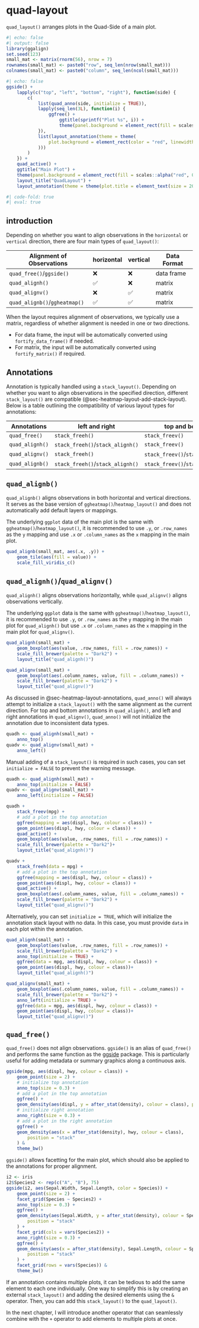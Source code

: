 # quad-layout {#sec-quad-layout}
`quad_layout()` arranges plots in the Quad-Side of a main plot.
```r
#| echo: false
#| output: false
library(ggalign)
set.seed(123)
small_mat <- matrix(rnorm(56), nrow = 7)
rownames(small_mat) <- paste0("row", seq_len(nrow(small_mat)))
colnames(small_mat) <- paste0("column", seq_len(ncol(small_mat)))
```

```r
#| echo: false
ggside() +
    lapply(c("top", "left", "bottom", "right"), function(side) {
        c(
            list(quad_anno(side, initialize = TRUE)),
            lapply(seq_len(3L), function(i) {
                ggfree() +
                    ggtitle(sprintf("Plot %s", i)) +
                    theme(panel.background = element_rect(fill = scales::alpha("red", 0.5)))
            }),
            list(layout_annotation(theme = theme(
                plot.background = element_rect(color = "red", linewidth = unit(3, "cm"))
            )))
        )
    }) +
    quad_active() +
    ggtitle("Main Plot") +
    theme(panel.background = element_rect(fill = scales::alpha("red", 0.5))) +
    layout_title("QuadLayout") +
    layout_annotation(theme = theme(plot.title = element_text(size = 20)))
```

```r
#| code-fold: true
#| eval: true
```

## introduction
Depending on whether you want to align observations in the `horizontal` or `vertical`
direction, there are four main types of `quad_layout()`:

| Alignment of Observations     | horizontal | vertical | Data Format |
| ----------------------------- | ---------- | -------- | ----------- |
| `quad_free()`/`ggside()`      | ❌         | ❌       | data frame  |
| `quad_alignh()`               | ✅         | ❌       | matrix      |
| `quad_alignv()`               | ❌         | ✅       | matrix      |
| `quad_alignb()`/`ggheatmap()` | ✅         | ✅       | matrix      |

When the layout requires alignment of observations, we typically use a matrix,
regardless of whether alignment is needed in one or two directions.

 - For data frame, the input will be automatically converted using
 `fortify_data_frame()` if needed.
 - For matrix, the input will be automatically converted using
 `fortify_matrix()` if required.

## Annotations
Annotation is typically handled using a `stack_layout()`. Depending on whether
you want to align observations in the specified direction, different
`stack_layout()` are compatible (@sec-heatmap-layout-add-stack-layout). Below is
a table outlining the compatibility of various layout types for annotations:

| Annotations     | left and right                   | top and bottom                   |
| --------------- | -------------------------------- | -------------------------------- |
| `quad_free()`   | `stack_freeh()`                  | `stack_freev()`                  |
| `quad_alignh()` | `stack_freeh()`/`stack_alignh()` | `stack_freev()`                  |
| `quad_alignv()` | `stack_freeh()`                  | `stack_freev()`/`stack_alignv()` |
| `quad_alignb()` | `stack_freeh()`/`stack_alignh()` | `stack_freev()`/`stack_alignv()` |

## `quad_alignb()`
`quad_alignb()` aligns observations in both horizontal and vertical directions. It
serves as the base version of `ggheatmap()`/`heatmap_layout()` and does not
automatically add default layers or mappings.

The underlying `ggplot` data of the main plot is the same with
`ggheatmap()`/`heatmap_layout()`, it is recommended to use `.y`, or `.row_names`
as the `y` mapping and use `.x` or `.column_names` as the `x` mapping in the
main plot.

```r
quad_alignb(small_mat, aes(.x, .y)) +
    geom_tile(aes(fill = value)) +
    scale_fill_viridis_c()
```

## `quad_alignh()`/`quad_alignv()`
`quad_alignh()` aligns observations horizontally, while `quad_alignv()` aligns
observations vertically.

The underlying `ggplot` data is the same with `ggheatmap()`/`heatmap_layout()`,
it is recommended to use `.y`, or `.row_names` as the `y` mapping in the main
plot for `quad_alignh()` but use `.x` or `.column_names` as the `x` mapping in
the main plot for `quad_alignv()`.

::: {.grid}

::: {.g-col-6}
```r
quad_alignh(small_mat) +
    geom_boxplot(aes(value, .row_names, fill = .row_names)) +
    scale_fill_brewer(palette = "Dark2") +
    layout_title("quad_alignh()")
```
:::

::: {.g-col-6}
```r
quad_alignv(small_mat) +
    geom_boxplot(aes(.column_names, value, fill = .column_names)) +
    scale_fill_brewer(palette = "Dark2") +
    layout_title("quad_alignv()")
```
:::

:::

As discussed in @sec-heatmap-layout-annotations, `quad_anno()` will always
attempt to initialize a `stack_layout()` with the same alignment as the current
direction. For top and bottom annotations in `quad_alignh()`, and left and right
annotations in `quad_alignv()`, `quad_anno()` will not initialize the annotation
due to inconsistent data types.

```r
quadh <- quad_alignh(small_mat) +
    anno_top()
quadv <- quad_alignv(small_mat) +
    anno_left()
```

Manual adding of a `stack_layout()` is required in such cases, you can set
`initialize = FALSE` to prevent the warning message.
```r
quadh <- quad_alignh(small_mat) +
    anno_top(initialize = FALSE)
quadv <- quad_alignv(small_mat) +
    anno_left(initialize = FALSE)
```

::: {.grid}

::: {.g-col-6}
```r
quadh +
    stack_freev(mpg) +
    # add a plot in the top annotation
    ggfree(mapping = aes(displ, hwy, colour = class)) +
    geom_point(aes(displ, hwy, colour = class)) +
    quad_active() +
    geom_boxplot(aes(value, .row_names, fill = .row_names)) +
    scale_fill_brewer(palette = "Dark2")+
    layout_title("quad_alignh()")
```
::: 

::: {.g-col-6}
```r
quadv +
    stack_freeh(data = mpg) +
    # add a plot in the top annotation
    ggfree(mapping = aes(displ, hwy, colour = class)) +
    geom_point(aes(displ, hwy, colour = class)) +
    quad_active() +
    geom_boxplot(aes(.column_names, value, fill = .column_names)) +
    scale_fill_brewer(palette = "Dark2") +
    layout_title("quad_alignv()")
```
::: 

::: 

Alternatively, you can set `initialize = TRUE`, which will initialize the
annotation stack layout with no data. In this case, you must provide `data` in
each plot within the annotation.

::: {.grid}

::: {.g-col-6}
```r
quad_alignh(small_mat) +
    geom_boxplot(aes(value, .row_names, fill = .row_names)) +
    scale_fill_brewer(palette = "Dark2") +
    anno_top(initialize = TRUE) +
    ggfree(data = mpg, aes(displ, hwy, colour = class)) +
    geom_point(aes(displ, hwy, colour = class))+
    layout_title("quad_alignh()")
```
::: 

::: {.g-col-6}
```r
quad_alignv(small_mat) +
    geom_boxplot(aes(.column_names, value, fill = .column_names)) +
    scale_fill_brewer(palette = "Dark2") +
    anno_left(initialize = TRUE) +
    ggfree(data = mpg, aes(displ, hwy, colour = class)) +
    geom_point(aes(displ, hwy, colour = class))+
    layout_title("quad_alignv()")
```
:::

:::

## `quad_free()`
`quad_free()` does not align observations. `ggside()` is an alias of
`quad_free()` and performs the same function as the
[ggside](https://cran.r-project.org/package=ggside) package. This is
particularly useful for adding metadata or summary graphics along a continuous
axis.

```r
ggside(mpg, aes(displ, hwy, colour = class)) +
    geom_point(size = 2) +
    # initialize top annotation
    anno_top(size = 0.3) +
    # add a plot in the top annotation
    ggfree() +
    geom_density(aes(displ, y = after_stat(density), colour = class), position = "stack") +
    # initialize right annotation
    anno_right(size = 0.3) +
    # add a plot in the right annotation
    ggfree() +
    geom_density(aes(x = after_stat(density), hwy, colour = class),
        position = "stack"
    ) &
    theme_bw()
```

`ggside()` allows facetting for the main plot, which should also be applied to
the annotations for proper alignment.
```r
i2 <- iris
i2$Species2 <- rep(c("A", "B"), 75)
ggside(i2, aes(Sepal.Width, Sepal.Length, color = Species)) +
    geom_point(size = 2) +
    facet_grid(Species ~ Species2) +
    anno_top(size = 0.3) +
    ggfree() +
    geom_density(aes(Sepal.Width, y = after_stat(density), colour = Species),
        position = "stack"
    ) +
    facet_grid(cols = vars(Species2)) +
    anno_right(size = 0.3) +
    ggfree() +
    geom_density(aes(x = after_stat(density), Sepal.Length, colour = Species),
        position = "stack"
    ) +
    facet_grid(rows = vars(Species)) &
    theme_bw()
```

If an annotation contains multiple plots, it can be tedious to add the same
element to each one individually. One way to simplify this is by creating an
external `stack_layout()` and adding the desired elements using the `&` operator.
Then, you can add this `stack_layout()` to the `quad_layout()`.

In the next chapter, I will introduce another operator that can seamlessly
combine with the `+` operator to add elements to multiple plots at once.
